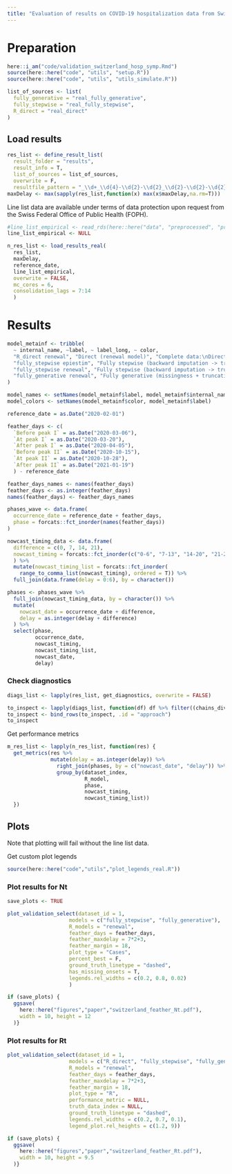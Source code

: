 ```yaml
---
title: "Evaluation of results on COVID-19 hospitalization data from Switzerland"
---
```

# Preparation
```r
here::i_am("code/validation_switzerland_hosp_symp.Rmd")
source(here::here("code", "utils", "setup.R"))
source(here::here("code", "utils", "utils_simulate.R"))
```

```r
list_of_sources <- list(
  fully_generative = "real_fully_generative",
  fully_stepwise = "real_fully_stepwise",
  R_direct = "real_direct"
)
```

## Load results
```r
res_list <- define_result_list(
  result_folder = "results",
  result_info = T,
  list_of_sources = list_of_sources,
  overwrite = F,
  resultfile_pattern = "_\\d+_\\d{4}-\\d{2}-\\d{2}_\\d{2}-\\d{2}-\\d{2}_for_\\d{4}-\\d{2}-\\d{2}_result.rds")
maxDelay <- max(sapply(res_list,function(x) max(x$maxDelay,na.rm=T)))
```

Line list data are available under terms of data protection upon request from the Swiss Federal Office of Public Health (FOPH).
```r
#line_list_empirical <- read_rds(here::here("data", "preprocessed", "prep_symp-rep_DPTv2.rds"))
line_list_empirical <- NULL
```

```r
n_res_list <- load_results_real(
  res_list,
  maxDelay,
  reference_date,
  line_list_empirical,
  overwrite = FALSE,
  mc_cores = 6,
  consolidation_lags = 7:14
  )
```

# Results

```r
model_metainf <- tribble(
  ~ internal_name, ~label, ~ label_long, ~ color,
  "R_direct renewal", "Direct (renewal model)", "Complete data:\nDirect (renewal model)", "#ecb613",
  "fully_stepwise epiestim", "Fully stepwise (backward imputation -> truncation adjustment -> EpiEstim)", "Complete data:\nStepwise (EpiEstim)", "#00A087FF",
  "fully_stepwise renewal", "Fully stepwise (backward imputation -> truncation adjustment -> renewal model)", "Complete data:\nStepwise (renewal model)", "#4DBBD5FF",
  "fully_generative renewal", "Fully generative (missingness + truncation + renewal model)", "Complete data:\nGenerative (renewal model)", "#E64B35FF",
)

model_names <- setNames(model_metainf$label, model_metainf$internal_name)
model_colors <- setNames(model_metainf$color, model_metainf$label)
```

```r
reference_date = as.Date("2020-02-01")

feather_days <- c(
  `Before peak I` = as.Date("2020-03-06"),
  `At peak I` = as.Date("2020-03-20"),
  `After peak I` = as.Date("2020-04-05"),
  `Before peak II` = as.Date("2020-10-15"),
  `At peak II` = as.Date("2020-10-28"),
  `After peak II` = as.Date("2021-01-19")
  ) - reference_date

feather_days_names <- names(feather_days)
feather_days <- as.integer(feather_days)
names(feather_days) <- feather_days_names

phases_wave <- data.frame(
  occurrence_date = reference_date + feather_days,
  phase = forcats::fct_inorder(names(feather_days))
)

nowcast_timing_data <- data.frame(
  difference = c(0, 7, 14, 21),
  nowcast_timing = forcats::fct_inorder(c("0-6", "7-13", "14-20", "21-27"))
  ) %>%
  mutate(nowcast_timing_list = forcats::fct_inorder(
    range_to_comma_list(nowcast_timing), ordered = T)) %>% 
  full_join(data.frame(delay = 0:6), by = character())

phases <- phases_wave %>%
  full_join(nowcast_timing_data, by = character()) %>%
  mutate(
    nowcast_date = occurrence_date + difference,
    delay = as.integer(delay + difference)
  ) %>%
  select(phase,
         occurrence_date,
         nowcast_timing,
         nowcast_timing_list,
         nowcast_date,
         delay)
```

### Check diagnostics
```r
diags_list <- lapply(res_list, get_diagnostics, overwrite = FALSE)
```

```r
to_inspect <- lapply(diags_list, function(df) df %>% filter((chains_divergent > 0) | (chains_low_ebfmi > 0) | (ess_nowcast!="") | (ess_R!="") | (rhat_nowcast!="") | (rhat_R!=""), now %in% phases_wave$occurrence_date))
to_inspect <- bind_rows(to_inspect, .id = "approach")
to_inspect
```

Get performance metrics
```r
m_res_list <- lapply(n_res_list, function(res) {
  get_metrics(res %>% 
              mutate(delay = as.integer(delay)) %>%
                right_join(phases, by = c("nowcast_date", "delay")) %>%
                group_by(dataset_index,
                         R_model,
                         phase,
                         nowcast_timing,
                         nowcast_timing_list))
  })
```

## Plots
Note that plotting will fail without the line list data.

Get custom plot legends
```r
source(here::here("code","utils","plot_legends_real.R"))
```

### Plot results for Nt
```r
save_plots <- TRUE

plot_validation_select(dataset_id = 1,
                    models = c("fully_stepwise", "fully_generative"),
                    R_models = "renewal",
                    feather_days = feather_days,
                    feather_maxdelay = 7*2+3,
                    feather_margin = 18,
                    plot_type = "Cases",
                    percent_best = F,
                    ground_truth_linetype = "dashed",
                    has_missing_onsets = T,
                    legends.rel_widths = c(0.2, 0.8, 0.02)
                    )

if (save_plots) {
  ggsave(
    here::here("figures","paper","switzerland_feather_Nt.pdf"),
    width = 10, height = 12
  )}
```

### Plot results for Rt
```r
plot_validation_select(dataset_id = 1,
                    models = c("R_direct", "fully_stepwise", "fully_generative"),
                    R_models = "renewal",
                    feather_days = feather_days,
                    feather_maxdelay = 7*2+3,
                    feather_margin = 18,
                    plot_type = "R",
                    performance_metric = NULL,
                    truth_data_index = NULL,
                    ground_truth_linetype = "dashed",
                    legends.rel_widths = c(0.2, 0.7, 0.1),
                    legend_plot.rel_heights = c(1.2, 9))

if (save_plots) {
  ggsave(
    here::here("figures","paper","switzerland_feather_Rt.pdf"),
    width = 10, height = 9.5
  )}
```